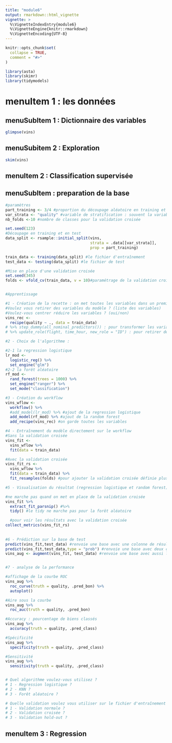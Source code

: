 ```yaml
---
title: "module6"
output: rmarkdown::html_vignette
vignette: >
  %\VignetteIndexEntry{module6}
  %\VignetteEngine{knitr::rmarkdown}
  %\VignetteEncoding{UTF-8}
---
```


```r
knitr::opts_chunk$set(
  collapse = TRUE,
  comment = "#>"
)
```


```r
library(asta)
library(skimr)
library(tidymodels)
```

# menuItem 1 : les données

## menuSubItem 1 : Dictionnaire des variables

```r
glimpse(vins)
```


## menuSubitem 2 : Exploration

```r
skim(vins)
```

## menuItem 2 : Classification supervisée

## menuSubItem : preparation de la base

```r
#paramètres
part_training <- 3/4 #proportion du découpage aléatoire en training et test
var_strata <- "quality" #variable de stratification : souvent la variable target
nb_folds <-10 #nombre de classes pour la validation croisée

set.seed(123)
#Découpage en training et en test
data_split <- rsample::initial_split(vins, 
                                     strata = .data[[var_strata]],
                                     prop = part_training)

train_data <- training(data_split) #le fichier d'entraînement
test_data <- testing(data_split) #le fichier de test

#Mise en place d'une validation croisée
set.seed(345)
folds <- vfold_cv(train_data, v = 10)#paramétrage de la validation croisée 


#Apprentissage

#1 - Création de la recette : on met toutes les variables dans un premier temps
#Voulez vous retirer des variables du modèle ? (liste des variables)
#Voulez-vous centrer réduire les variables ? (oui/non)
vins_rec <- 
  recipe(quality ~ ., data = train_data) 
# %>% step_dummy(all_nominal_predictors()) : pour transformer les variables nominales en indicatrices
# %>% update_role(flight, time_hour, new_role = "ID") : pour retirer des variables du modèle

#2 - Choix de l'algorithme :

#2-1 la regression logistique
lr_mod <- 
  logistic_reg() %>% 
  set_engine("glm")
#2-2 la forêt aléatoire
rf_mod <- 
  rand_forest(trees = 1000) %>% 
  set_engine("ranger") %>% 
  set_mode("classification")

#3 - Création du workflow
vins_wflow <- 
  workflow() %>% 
  #add_model(lr_mod) %>% #ajout de la regression logistique
  add_model(rf_mod) %>% #ajout de la random forest
  add_recipe(vins_rec) #on garde toutes les variables

#4 - Entraînement du modèle directement sur le workflow
#Sans la validation croisée
vins_fit <- 
  vins_wflow %>% 
  fit(data = train_data) 

#Avec la validation croisée
vins_fit_rs <- 
  vins_wflow %>% 
  fit(data = train_data) %>% 
  fit_resamples(folds) #pour ajouter la validation croisée définie plus haut

#5 - Visualisation du résultat (regression logistique et random forest)

#ne marche pas quand on met en place de la validation croisée
vins_fit %>% 
  extract_fit_parsnip() #%>% 
  tidy() #le tidy ne marche pas pour la forêt aléatoire

  #pour voir les résultats avec la validation croisée
collect_metrics(vins_fit_rs)
  
  
#6 - Prédiction sur la base de test
predict(vins_fit,test_data) #renvoie une base avec une colonne de résultats 
predict(vins_fit,test_data,type = "prob") #renvoie une base avec deux colonnes de proba
vins_aug <- augment(vins_fit, test_data) #renvoie une base avec aussi les probas 


#7 - analyse de la performance

#affichage de la courbe ROC
vins_aug %>% 
  roc_curve(truth = quality, .pred_bon) %>% 
  autoplot()

#Aire sous la courbe
vins_aug %>% 
  roc_auc(truth = quality, .pred_bon)

#Accuracy : pourcentage de biens classés
vins_aug %>% 
  accuracy(truth = quality, .pred_class)

#Spécificité
vins_aug %>% 
  specificity(truth = quality, .pred_class)

#Sensitivité
vins_aug %>% 
  sensitivity(truth = quality, .pred_class)


# Quel algorithme voulez-vous utilisez ? 
# 1 - Regression logistique ? 
# 2 - KNN ?
# 3 - Forêt aléatoire ?

# Quelle validation voulez vous utiliser sur le fichier d'entraînement ? 
# 1 - Validation normale ?
# 2 - Validation croisée ?
# 3 - Validation hold-out ?


```


## menuItem 3 : Regression



